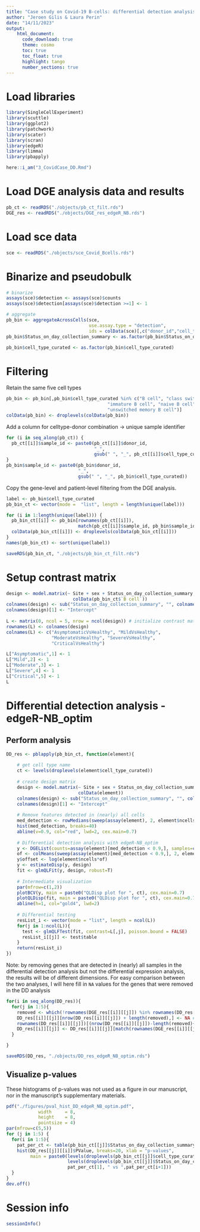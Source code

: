 ```yaml
---
title: "Case study on Covid-19 B-cells: differential detection analysis"
author: "Jeroen Gilis & Laura Perin"
date: "14/11/2023"
output:
    html_document:
      code_download: true    
      theme: cosmo
      toc: true
      toc_float: true
      highlight: tango
      number_sections: true
---
```


# Load libraries

```r
library(SingleCellExperiment)
library(scuttle)
library(ggplot2)
library(patchwork)
library(scater)
library(scran)
library(edgeR)
library(limma)
library(pbapply)
```

```r
here::i_am("3_CovidCase_DD.Rmd")
```

# Load DGE analysis data and results

```r
pb_ct <- readRDS("./objects/pb_ct_filt.rds")
DGE_res <- readRDS("./objects/DGE_res_edgeR_NB.rds")
```

# Load sce data

```r
sce <- readRDS("./objects/sce_Covid_Bcells.rds")
```

# Binarize and pseudobulk

```r
# binarize
assays(sce)$detection <- assays(sce)$counts
assays(sce)$detection[assays(sce)$detection >=1] <- 1

# aggregate
pb_bin <- aggregateAcrossCells(sce,
                               use.assay.type = "detection",
                               ids = colData(sce)[,c("donor_id","cell_type_curated")])
pb_bin$Status_on_day_collection_summary <- as.factor(pb_bin$Status_on_day_collection_summary)

pb_bin$cell_type_curated <- as.factor(pb_bin$cell_type_curated)
```

# Filtering

Retain the same five cell types

```r
pb_bin <- pb_bin[,pb_bin$cell_type_curated %in% c("B cell", "class switched memory B cell",
                                      "immature B cell", "naive B cell",
                                      "unswitched memory B cell")]
colData(pb_bin) <- droplevels(colData(pb_bin))
```

Add a column for celltype-donor combination -> unique sample identifier

```r
for (i in seq_along(pb_ct)) {
  pb_ct[[i]]$sample_id <- paste0(pb_ct[[i]]$donor_id, 
                                 "_", 
                                 gsub(" ", "_", pb_ct[[i]]$cell_type_curated))
}
pb_bin$sample_id <- paste0(pb_bin$donor_id, 
                           "_", 
                           gsub(" ", "_", pb_bin$cell_type_curated))
```

Copy the gene-level and patient-level filtering from the DGE analysis.

```r
label <- pb_bin$cell_type_curated
pb_bin_ct <- vector(mode =  "list", length = length(unique(label)))

for (i in 1:length(unique(label))) {
  pb_bin_ct[[i]] <- pb_bin[rownames(pb_ct[[i]]),
                           match(pb_ct[[i]]$sample_id, pb_bin$sample_id)]
  colData(pb_bin_ct[[i]]) <- droplevels(colData(pb_bin_ct[[i]]))
}
names(pb_bin_ct) <- sort(unique(label))
```

```r
saveRDS(pb_bin_ct, "./objects/pb_bin_ct_filt.rds")
```

# Setup contrast matrix

```r
design <- model.matrix(~ Site + sex + Status_on_day_collection_summary, 
                         colData(pb_bin_ct$`B cell`))
colnames(design) <- sub("Status_on_day_collection_summary", "", colnames(design))
colnames(design)[1] <- "Intercept"
  
L <- matrix(0, ncol = 5, nrow = ncol(design)) # initialize contrast matrix
rownames(L) <- colnames(design)
colnames(L) <- c("AsymptomaticVsHealthy", "MildVsHealthy", 
                 "ModerateVsHealthy", "SevereVsHealthy",
                 "CriticalVsHealthy")

L["Asymptomatic",1] <- 1
L["Mild",2] <- 1
L["Moderate",3] <- 1
L["Severe",4] <- 1
L["Critical",5] <- 1
L
```

# Differential detection analysis - edgeR-NB_optim

## Perform analysis

```r
DD_res <- pblapply(pb_bin_ct, function(element){
  
    # get cell type name
    ct <- levels(droplevels(element$cell_type_curated))
  
    # create design matrix
    design <- model.matrix(~ Site + sex + Status_on_day_collection_summary, 
                           colData(element))
    colnames(design) <- sub("Status_on_day_collection_summary", "", colnames(design))
    colnames(design)[1] <- "Intercept"
    
    # Remove features detected in (nearly) all cells
    med_detection <- rowMedians(sweep(assay(element), 2, element$ncells, "/"))
    hist(med_detection, breaks=40)
    abline(v=0.9, col="red", lwd=2, cex.main=0.7)
    
    # Differential detection analysis with edgeR-NB_optim
    y <- DGEList(counts=assay(element)[med_detection < 0.9,], samples=colData(element))
    of <- colMeans(sweep(assay(element)[med_detection < 0.9,], 2, element$ncells, "/"))
    y$offset <- log(element$ncells*of)
    y <- estimateDisp(y, design)
    fit <- glmQLFit(y, design, robust=T)
  
    # Intermediate visualization
    par(mfrow=c(1,2))
    plotBCV(y, main = paste0("QLDisp plot for ", ct), cex.main=0.7)
    plotQLDisp(fit, main = paste0("QLDisp plot for ", ct), cex.main=0.7)
    abline(h=1, col="gold4", lwd=2)
    
    # Differential testing
    resList_i <- vector(mode = "list", length = ncol(L))
    for(j in 1:ncol(L)){
      test <- glmQLFTest(fit, contrast=L[,j], poisson.bound = FALSE)
      resList_i[[j]] <- test$table
    }
    return(resList_i)
})
```

Note: by removing genes that are detected in (nearly) all samples in the
differential detection analysis but not the differential expression analysis,
the results will be of different dimensions. For easy comparison between the two
analyses, I will here fill in `NA` values for the genes that were removed in the
DD analysis

```r
for(i in seq_along(DD_res)){
  for(j in 1:5){
    removed <- which(!rownames(DGE_res[[i]][[j]]) %in% rownames(DD_res[[i]][[j]])) # detect removed genes
    DD_res[[i]][[j]][nrow(DD_res[[i]][[j]]) + length(removed),] <- NA # add NA values for removed genes
    rownames(DD_res[[i]][[j]])[(nrow(DD_res[[i]][[j]])-length(removed)+1):nrow(DD_res[[i]][[j]])] <- rownames(DGE_res[[i]][[j]])[removed] # add rownames for removed genes
    DD_res[[i]][[j]] <- DD_res[[i]][[j]][match(rownames(DGE_res[[i]][[j]]), rownames(DD_res[[i]][[j]])),] # correct order    
  }

}

saveRDS(DD_res, "./objects/DD_res_edgeR_NB_optim.rds")
```

## Visualize p-values

These histograms of p-values was not used as a figure in our manuscript, nor in 
the manuscript's supplementary materials.

```r
pdf("./figures/pval_hist_DD_edgeR_NB_optim.pdf",
            width     = 8,
            height    = 8,
            pointsize = 4)
par(mfrow=c(5,5))
for (j in 1:5) {
  for(i in 1:5){
    pat_per_ct <- table(pb_bin_ct[[j]]$Status_on_day_collection_summary)
    hist(DD_res[[j]][[i]]$PValue, breaks=20, xlab = "p-values",
         main = paste0(levels(droplevels(pb_bin_ct[[j]]$cell_type_curated)), " \n ", 
                       levels(droplevels(pb_bin_ct[[j]]$Status_on_day_collection_summary))[i+1], " - ",
                       pat_per_ct[1], " vs ",pat_per_ct[i+1]))
  }
}
dev.off()
```

# Session info

```r
sessionInfo()
```
